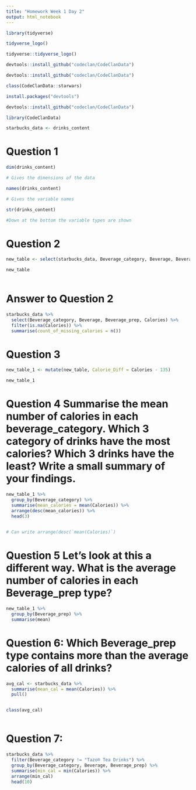 ```yaml
---
title: "Homework Week 1 Day 2"
output: html_notebook
---
```



```r
library(tidyverse)
```

```r
tidyverse_logo()
```
```r
tidyverse::tidyverse_logo()
```

```r
devtools::install_github("codeclan/CodeClanData")
```

```r
devtools::install_github("codeclan/CodeClanData")
```

```r
class(CodeClanData::starwars)
```

```r
install.packages("devtools")
```

```r
devtools::install_github("codeclan/CodeClanData")
```

```r
library(CodeClanData)
```

```r
starbucks_data <- drinks_content
```

# Question 1

```r
dim(drinks_content)

# Gives the dimensions of the data
```

```r
names(drinks_content)

# Gives the variable names
```

```r
str(drinks_content)

#Down at the bottom the variable types are shown
```

# Question 2

```r
new_table <- select(starbucks_data, Beverage_category, Beverage, Beverage_prep, Calories)

new_table
  
```
# Answer to Question 2

```r
starbucks_data %>%
  select(Beverage_category, Beverage, Beverage_prep, Calories) %>%
  filter(is.na(Calories)) %>%
  summarise(count_of_missing_calories = n())
```


# Question 3 

```r

new_table_1 <- mutate(new_table, Calorie_Diff = Calories - 135)

new_table_1
```

# Question 4 Summarise the mean number of calories in each beverage_category. Which 3 category of drinks have the most calories? Which 3 drinks have the least? Write a small summary of your findings.

```r
new_table_1 %>%
  group_by(Beverage_category) %>%
  summarise(mean_calories = mean(Calories)) %>%
  arrange(desc(mean_calories)) %>%
  head(3)
  

# Can write arrange(desc(`mean(Calories)`) 
```

# Question 5 Let’s look at this a different way. What is the average number of calories in each Beverage_prep type?

```r
new_table_1 %>%
  group_by(Beverage_prep) %>%
  summarise(mean)
```

# Question 6: Which Beverage_prep type contains more than the average calories of all drinks?

```r
avg_cal <- starbucks_data %>%
  summarise(mean_cal = mean(Calories)) %>%
  pull()


class(avg_cal)
```

```r

```

# Question 7:

```r
starbucks_data %>%
  filter(Beverage_category != "Tazo® Tea Drinks") %>%
  group_by(Beverage_category, Beverage, Beverage_prep) %>%
  summarise(min_cal = min(Calories)) %>%
  arrange(min_cal)
  head(10)

```

